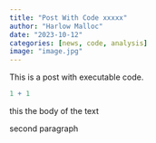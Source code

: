 ```yaml
---
title: "Post With Code xxxxx"
author: "Harlow Malloc"
date: "2023-10-12"
categories: [news, code, analysis]
image: "image.jpg"
---
```


This is a post with executable code.

```r
1 + 1
```

this the body of the text

second paragraph
